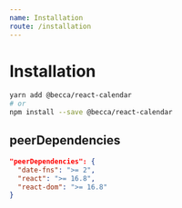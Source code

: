 ```yaml
---
name: Installation
route: /installation
---
```


# Installation

```sh
yarn add @becca/react-calendar
# or
npm install --save @becca/react-calendar
```

## peerDependencies

```json
"peerDependencies": {
  "date-fns": ">= 2",
  "react": ">= 16.8",
  "react-dom": ">= 16.8"
}
```
